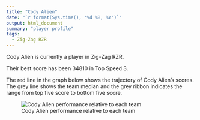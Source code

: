 ```yaml
---
title: "Cody Alien"
date: "`r format(Sys.time(), '%d %B, %Y')`"
output: html_document
summary: "player profile"
tags:
  - Zig-Zag RZR
---
```


Cody Alien is currently a player in Zig-Zag RZR.

Their best score has been 34810 in Top Speed 3.

The red line in the graph below shows the trajectory of Cody Alien's scores. The grey line shows the team median and the grey ribbon indicates the range from top five score to bottom five score.

![Cody Alien performance relative to each team](CodyAlien.jpg)
